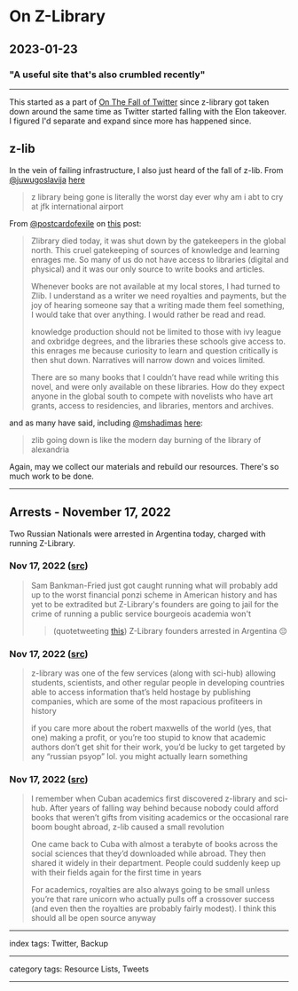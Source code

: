 # On Z-Library

## 2023-01-23

### "A useful site that's also crumbled recently"

---

This started as a part of [On The Fall of Twitter](/posts/on-the-fall-of-twitter) since z-library got taken down around the same time as Twitter started falling with the Elon takeover. I figured I'd separate and expand since more has happened since.

## z-lib

In the vein of failing infrastructure, I also just heard of the fall of z-lib. From [@juwugoslavija](https://twitter.com/juwugoslavija) [here](https://twitter.com/juwugoslavija/status/1588486265301008384?t=2VUfnbXV5yoW5ovbd2OgXw&s=19)

> z library being gone is literally the worst day ever why am i abt to cry at jfk international airport

From [@postcardofexile](https://twitter.com/postcardofexile) on [this](https://twitter.com/postcardofexile/status/1588516388137709569?t=21y8G7pUrmCtF8wDE9PLXw&s=19) post:

> Zlibrary died today, it was shut down by the gatekeepers in the global north. This cruel gatekeeping of sources of knowledge and learning enrages me. So many of us do not have access to libraries (digital and physical) and it was our only source to write books and articles.
>
> Whenever books are not available at my local stores, I had turned to Zlib. I understand as a writer we need royalties and payments, but the joy of hearing someone say that a writing made them feel something, I would take that over anything. I would rather be read and read.
>
> knowledge production should not be limited to those with ivy league and oxbridge degrees, and the libraries these schools give access to. this enrages me because curiosity to learn and question critically is then shut down. Narratives will narrow down and voices limited.
>
> There are so many books that I couldn’t have read while writing this novel, and were only available on these libraries. How do they expect anyone in the global south to compete with novelists who have art grants, access to residencies, and libraries, mentors and archives.

and as many have said, including [@mshadimas](https://twitter.com/mshadimas) [here](https://twitter.com/mshadimas/status/1588417930630684672):

> zlib going down is like the modern day burning of the library of alexandria

Again, may we collect our materials and rebuild our resources. There's so much work to be done.

---

## Arrests - November 17, 2022

Two Russian Nationals were arrested in Argentina today, charged with running Z-Library.

### Nov 17, 2022 ([src](https://twitter.com/The_Wub_/status/1593330900326121473))

> Sam Bankman-Fried just got caught running what will probably add up to the worst financial ponzi scheme in American history and has yet to be extradited but Z-Library's founders are going to jail for the crime of running a public service bourgeois academia won't
>
> > (quotetweeting [this](https://twitter.com/Lysenkoist/status/1593278787634221056))
> > Z-Library founders arrested in Argentina 😔

### Nov 17, 2022 ([src](https://twitter.com/seriations/status/1593325124798783490))

> z-library was one of the few services (along with sci-hub) allowing students, scientists, and other regular people in developing countries able to access information that’s held hostage by publishing companies, which are some of the most rapacious profiteers in history
>
> if you care more about the robert maxwells of the world (yes, that one) making a profit, or you’re too stupid to know that academic authors don’t get shit for their work, you’d be lucky to get targeted by any “russian psyop” lol. you might actually learn something

### Nov 17, 2022 ([src](https://twitter.com/ASPertierra/status/1593358006493773824))

> I remember when Cuban academics first discovered z-library and sci-hub. After years of falling way behind because nobody could afford books that weren’t gifts from visiting academics or the occasional rare boom bought abroad, z-lib caused a small revolution
>
> One came back to Cuba with almost a terabyte of books across the social sciences that they’d downloaded while abroad. They then shared it widely in their department. People could suddenly keep up with their fields again for the first time in years
>
> For academics, royalties are also always going to be small unless you’re that rare unicorn who actually pulls off a crossover success (and even then the royalties are probably fairly modest). I think this should all be open source anyway

---

index tags: Twitter, Backup

---

category tags: Resource Lists, Tweets

---
